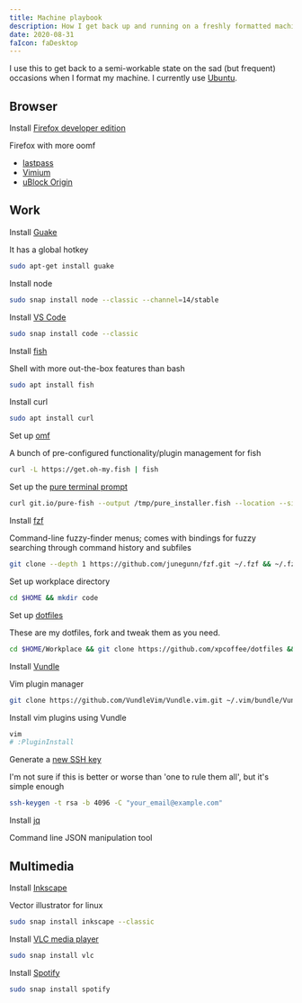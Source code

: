 ```yaml
---
title: Machine playbook
description: How I get back up and running on a freshly formatted machine.
date: 2020-08-31
faIcon: faDesktop
---
```


I use this to get back to a semi-workable state on the sad (but frequent) occasions when I format my machine. I currently use [Ubuntu](https://ubuntu.com/).

## Browser

Install [Firefox developer edition](https://www.mozilla.org/en-US/firefox/developer/)

<span className="quicksand text-sm">Firefox with more oomf</span>

- [lastpass](https://chrome.google.com/webstore/detail/lastpass-free-password-ma/hdokiejnpimakedhajhdlcegeplioahd)
- [Vimium](https://chrome.google.com/webstore/detail/vimium/dbepggeogbaibhgnhhndojpepiihcmeb?hl=en)
- [uBlock Origin](https://chrome.google.com/webstore/detail/ublock-origin/cjpalhdlnbpafiamejdnhcphjbkeiagm?hl=en)

## Work

Install [Guake](http://guake-project.org/)

<span className="quicksand text-sm">It has a global hotkey</span>

```bash
sudo apt-get install guake
```

Install node

```bash
sudo snap install node --classic --channel=14/stable
```

Install [VS Code](https://code.visualstudio.com/)

```bash
sudo snap install code --classic
```

Install [fish](https://fishshell.com)

<span className="quicksand text-sm">
  Shell with more out-the-box features than bash
</span>

```bash
sudo apt install fish
```

Install curl

```bash
sudo apt install curl
```

Set up [omf](https://github.com/oh-my-fish/oh-my-fish)

<span className="quicksand text-sm">
  A bunch of pre-configured functionality/plugin management for fish
</span>

```bash
curl -L https://get.oh-my.fish | fish
```

Set up the [pure terminal prompt](https://github.com/pure-fish/pure)

```bash
curl git.io/pure-fish --output /tmp/pure_installer.fish --location --silent
```

Install <span class="tooltip" data-tooltip="">[fzf](https://github.com/junegunn/fzf)</span>

<span className="quicksand text-sm">
  Command-line fuzzy-finder menus; comes with bindings for fuzzy searching
  through command history and subfiles
</span>

```bash
git clone --depth 1 https://github.com/junegunn/fzf.git ~/.fzf && ~/.fzf/install
```

Set up workplace directory

```bash
cd $HOME && mkdir code
```

Set up [dotfiles](https://github.com/xpcoffee/dotfiles)

<span className="quicksand text-sm">
  These are my dotfiles, fork and tweak them as you need.
</span>

```bash
cd $HOME/Workplace && git clone https://github.com/xpcoffee/dotfiles && cd dotfiles && ./link_dotfiles.sh
```

Install [Vundle](https://github.com/VundleVim/Vundle.vim)

<span className="quicksand text-sm">Vim plugin manager</span>

```bash
git clone https://github.com/VundleVim/Vundle.vim.git ~/.vim/bundle/Vundle.vim
```

Install vim plugins using Vundle

```bash
vim
# :PluginInstall
```

Generate a [new SSH key](https://help.github.com/en/articles/generating-a-new-ssh-key-and-adding-it-to-the-ssh-agent)

<span className="quicksand text-sm">
  I'm not sure if this is better or worse than 'one to rule them all', but it's
  simple enough
</span>

```bash
ssh-keygen -t rsa -b 4096 -C "your_email@example.com"
```

Install [jq](https://stedolan.github.io/jq/)

<span className="quicksand text-sm">Command line JSON manipulation tool</span>

## Multimedia

Install [Inkscape](https://snapcraft.io/inkscape)

<span className="quicksand text-sm">Vector illustrator for linux</span>

```bash
sudo snap install inkscape --classic
```

Install [VLC media player](https://www.videolan.org/vlc/index.html)

```bash
sudo snap install vlc
```

Install [Spotify](https://www.spotify.com/)

```bash
sudo snap install spotify
```
